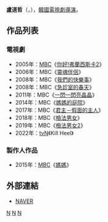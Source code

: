 {{blpsources|time=2017-01-06T04:25:54+00:00}}
{{expand|time=2017-01-06T04:25:54+00:00}}
{{藝人
| 姓名     = 盧道哲
| 類型     = 導演
| 圖片     = 
| 圖片尺寸 = 
| 圖片簡介 = 
| 原名     =  
| 外文名   = 노도철
| 外文     = ko
| 羅馬拼音 = Noh Do Chul 
| 英文名   = 
| 綽號     = 
| 其他藝名 = 
| 國籍     = {{KOR}}
| 民族     = 
| 籍貫     = 
| 出生日期 = {{birth year and age|1971}}
| 出生地點 = 
| 職業     = [[導演|導演]]
| 語言     = [[韓語|韓語]]
| 教育程度 = 
| 配偶     = 
| 出身地   = 
| 出道作   = 
| 出道日期 = 2003年
| 代表作   = 
| 活躍年代 = 
| 經紀公司 = [[文化廣播_(韓國)|MBC]]
}}

'''盧道哲'''（{{lang-ko|'''노도철'''}}，{{bd|1971年|}}），[[韓國|韓國]][[電視劇|電視劇]][[導演|導演]]。

== 作品列表 ==
=== 電視劇 ===
*2005年：[[文化廣播_(韓國)|MBC]]《[[你好!弗蘭西斯卡2|你好!弗蘭西斯卡2]]》
*2006年：MBC《[[靈魂伴侶_(電視劇)|靈魂伴侶]]》
*2008年：MBC《[[我們的快樂事|我們的快樂事]]》
*2008年：MBC《[[急診室的春天|急診室的春天]]》
*2011年：MBC《[[一閃一閃亮晶晶_(韓國電視劇)|一閃一閃亮晶晶]]》
*2014年：MBC《[[媽媽的庭院|媽媽的庭院]]》
*2017年：MBC《[[君主－假面的主人|君主－假面的主人]]》
*2018年：MBC《[[檢法男女|檢法男女]]》
*2019年：MBC《[[檢法男女2|檢法男女2]]》
*2022年：[[tvN|tvN]]《Kill Heel》

=== 製作人作品 ===
*2015年：[[文化廣播_(韓國)|MBC]]《[[媽媽_(2015年電視劇)|媽媽]]》

== 外部連結 ==
*[http://csearch.naver.com/content/eprender.nhn?where=m&key=PeopleMobileDetailEndPage&pkid=1&q=%EB%85%B8%EB%8F%84%EC%B2%A0&os=113606&ro= NAVER] {{Wayback|url=http://csearch.naver.com/content/eprender.nhn?where=m&key=PeopleMobileDetailEndPage&pkid=1&q=%EB%85%B8%EB%8F%84%EC%B2%A0&os=113606&ro= |date=20200203120719 }}{{ko}}



[[Category:韓國導演|N]]
[[Category:韓國電視劇導演|N]]
[[Category:盧姓|N]]